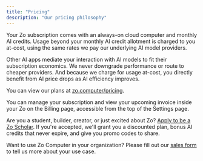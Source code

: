 ```yaml
---
title: "Pricing"
description: "Our pricing philosophy"
---
```


Your Zo subscription comes with an always-on cloud computer and monthly AI credits. Usage beyond your monthly AI credit allotment is charged to you at-cost, using the same rates we pay our underlying AI model providers.

Other AI apps mediate your interaction with AI models to fit their subscription economics. We never downgrade performance or route to cheaper providers. And because we charge for usage at-cost, you directly benefit from AI price drops as AI efficiency improves.

You can view our plans at [zo.computer/pricing](https://zo.computer/pricing).

<Info>
  You can manage your subscription and view your upcoming invoice inside your Zo on the Billing page, accessible from
  the top of the Settings page.
</Info>

Are you a student, builder, creator, or just excited about Zo? [Apply to be a Zo Scholar](https://forms.gle/FdwkQYmyxDGvBwu98). If you're accepted, we'll grant you a discounted plan, bonus AI credits that never expire, and give you promo codes to share.

Want to use Zo Computer in your organization? Please fill out our [<u>sales form</u>](https://forms.gle/Dyiv4co1JnH1Vgmv9) to tell us more about your use case.
